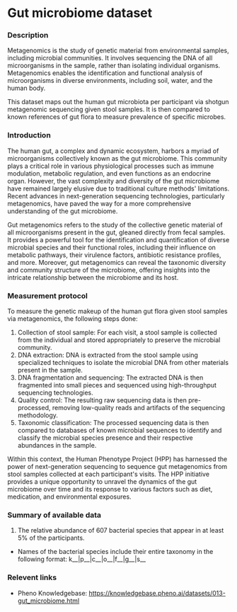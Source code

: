# Gut microbiome dataset

### Description
Metagenomics is the study of genetic material from environmental samples, including microbial communities. It involves sequencing the DNA of all microorganisms in the sample, rather than isolating individual organisms. Metagenomics enables the identification and functional analysis of microorganisms in diverse environments, including soil, water, and the human body.

This dataset maps out the human gut microbiota per participant via shotgun metagenomic sequencing given stool samples. It is then compared to known references of gut flora to measure prevalence of specific microbes.

### Introduction
The human gut, a complex and dynamic ecosystem, harbors a myriad of microorganisms collectively known as the gut microbiome. This community plays a critical role in various physiological processes such as immune modulation, metabolic regulation, and even functions as an endocrine organ. However, the vast complexity and diversity of the gut microbiome have remained largely elusive due to traditional culture methods' limitations. Recent advances in next-generation sequencing technologies, particularly metagenomics, have paved the way for a more comprehensive understanding of the gut microbiome.

Gut metagenomics refers to the study of the collective genetic material of all microorganisms present in the gut, gleaned directly from fecal samples. It provides a powerful tool for the identification and quantification of diverse microbial species and their functional roles, including their influence on metabolic pathways, their virulence factors, antibiotic resistance profiles, and more. Moreover, gut metagenomics can reveal the taxonomic diversity and community structure of the microbiome, offering insights into the intricate relationship between the microbiome and its host.

### Measurement protocol
To measure the genetic makeup of the human gut flora given stool samples via metagenomics, the following steps done:

1. Collection of stool sample: For each visit, a stool sample is collected from the individual and stored appropriately to preserve the microbial community.
2. DNA extraction: DNA is extracted from the stool sample using specialized techniques to isolate the microbial DNA from other materials present in the sample.
3. DNA fragmentation and sequencing: The extracted DNA is then fragmented into small pieces and sequenced using high-throughput sequencing technologies.
4. Quality control: The resulting raw sequencing data is then pre-processed, removing low-quality reads and artifacts of the sequencing methodology.
5. Taxonomic classification: The processed sequencing data is then compared to databases of known microbial sequences to identify and classify the microbial species presence and their respective abundances in the sample.

Within this context, the Human Phenotype Project (HPP) has harnessed the power of next-generation sequencing to sequence gut metagenomics from stool samples collected at each participant's visits. The HPP initiative provides a unique opportunity to unravel the dynamics of the gut microbiome over time and its response to various factors such as diet, medication, and environmental exposures.

### Summary of available data
1. The relative abundance of 607 bacterial species that appear in at least 5% of the participants.
* Names of the bacterial species include their entire taxonomy in the following format:
k__<kingdom>|p__<phylum>|c__<class>|o__<order>|f__<family>|g__<genus>|s__<species>

### Relevent links
* Pheno Knowledgebase: https://knowledgebase.pheno.ai/datasets/013-gut_microbiome.html

